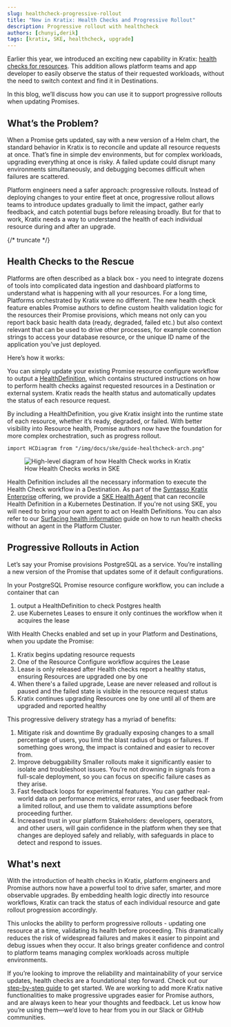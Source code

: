 ```yaml
---
slug: healthcheck-progressive-rollout
title: "New in Kratix: Health Checks and Progressive Rollout"
description: Progressive rollout with healthcheck
authors: [chunyi,derik]
tags: [kratix, SKE, healthcheck, upgrade]
---
```


Earlier this year, we introduced an exciting new capability in Kratix: [health checks for resources](/main/guides/resource-health).
This addition allows platform teams and app developer to easily observe the status of their requested workloads, without the need to switch context and find it in Destinations.

In this blog, we’ll discuss how you can use it to support progressive rollouts when updating Promises.

## What’s the Problem?

When a Promise gets updated, say with a new version of a Helm chart, the standard behavior in Kratix is to reconcile and update all resource requests at once.
That’s fine in simple dev environments, but for complex workloads, upgrading everything at once is risky.
A failed update could disrupt many environments simultaneously, and debugging becomes difficult when failures are scattered.

Platform engineers need a safer approach: progressive rollouts. Instead of deploying changes to your entire fleet at once,
progressive rollout allows teams to introduce updates gradually to limit the impact, gather early feedback,
and catch potential bugs before releasing broadly.
But for that to work, Kratix needs a way to understand the health of each individual resource during and after an upgrade.

{/* truncate */}

## Health Checks to the Rescue

Platforms are often described as a black box - you need to integrate dozens of tools into complicated data ingestion
and dashboard platforms to understand what is happening with all your resources.
For a long time, Platforms orchestrated by Kratix were no different. The new health check feature enables Promise authors
to define custom health validation logic for the resources their Promise provisions, which means not only can you report
back basic health data (ready, degraded, failed etc.) but also context relevant that can be used to drive other processes,
for example connection strings to access your database resource, or the unique ID name of the application you've just deployed.

Here’s how it works:

You can simply update your existing Promise resource configure workflow to output a [HealthDefinition](/ske/api-reference/healthdefinition),
which contains structured instructions on how to perform health checks against requested resources in a Destination or external system.
Kratix reads the health status and automatically updates the status of each resource request.

By including a HealthDefinition, you give Kratix insight into the runtime state of each resource, whether it’s ready, degraded, or failed.
With better visibility into Resource health, Promise authors now have the foundation for more complex orchestration, such as progress rollout.

```mdx-code-block
import HCDiagram from "/img/docs/ske/guide-healthcheck-arch.png"
```

<figure className="diagram">
  <img className="large" src={HCDiagram} alt="High-level diagram of how Health Check works in Kratix" />

  <figcaption>How Health Checks works in SKE</figcaption>
</figure>

Health Definition includes all the necessary information to execute the Health Check workflow in a Destination.
As part of the [Syntasso Kratix Enterprise](/ske) offering, we provide a [SKE Health Agent](https://docs.kratix.io/ske/kratix/ske-health-agent) that
can reconcile Health Definition in a Kubernetes Destination.
If you're not using SKE, you will need to bring your own agent to act on Health Definitions.
You can also refer to our [Surfacing health information](/main/guides/resource-health) guide on how to run health checks
without an agent in the Platform Cluster.

## Progressive Rollouts in Action
Let’s say your Promise provisions PostgreSQL as a service. You’re installing a new version of the Promise that updates some of it default configurations.

In your PostgreSQL Promise resource configure workflow, you can include a container that can
1. output a HealthDefinition to check Postgres health
1. use Kubernetes Leases to ensure it only continues the workflow when it acquires the lease

With Health Checks enabled and set up in your Platform and Destinations, when you update the Promise:
1. Kratix begins updating resource requests
1. One of the Resource Configure workflow acquires the Lease
1. Lease is only released after Health checks report a healthy status, ensuring Resources are upgraded one by one
1. When there's a failed upgrade, Lease are never released and rollout is paused and the failed state is visible in the resource request status
1. Kratix continues upgrading Resources one by one until all of them are upgraded and reported healthy

This progressive delivery strategy has a myriad of benefits:
1. Mitigate risk and downtime
By gradually exposing changes to a small percentage of users, you limit the blast radius of bugs or failures.
If something goes wrong, the impact is contained and easier to recover from.
2. Improve debuggability
Smaller rollouts make it significantly easier to isolate and troubleshoot issues.
You’re not drowning in signals from a full-scale deployment, so you can focus on specific failure cases as they arise.
3. Fast feedback loops for experimental features.
You can gather real-world data on performance metrics, error rates, and user feedback from a limited rollout,
and use them to validate assumptions before proceeding further.
4. Increased trust in your platform
Stakeholders: developers, operators, and other users, will gain confidence in the platform when they see that changes
are deployed safely and reliably, with safeguards in place to detect and respond to issues.

## What's next

With the introduction of health checks in Kratix, platform engineers and Promise authors now have a powerful tool to drive safer, smarter, and more observable upgrades.
By embedding health logic directly into resource workflows, Kratix can track the status of each individual resource and gate rollout progression accordingly.

This unlocks the ability to perform progressive rollouts - updating one resource at a time, validating its health before proceeding.
This dramatically reduces the risk of widespread failures and makes it easier to pinpoint and debug issues when they occur.
It also brings greater confidence and control to platform teams managing complex workloads across multiple environments.

If you’re looking to improve the reliability and maintainability of your service updates, health checks are a foundational step forward.
Check out our [step-by-step guide](/ske/guides/healthchecks) to get started.
We are working to add more Kratix native functionalities to make progressive upgrades easier for Promise authors, and are always keen to hear your thoughts and feedback.
Let us know how you’re using them—we’d love to hear from you in our Slack or GitHub communities.
